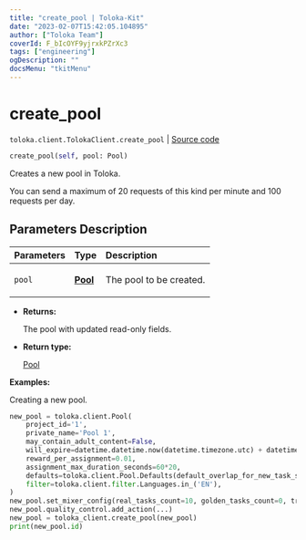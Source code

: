 ```yaml
---
title: "create_pool | Toloka-Kit"
date: "2023-02-07T15:42:05.104895"
author: ["Toloka Team"]
coverId: F_bIcOYF9yjrxkPZrXc3
tags: ["engineering"]
ogDescription: ""
docsMenu: "tkitMenu"
---
```


# create_pool
`toloka.client.TolokaClient.create_pool` | [Source code](https://github.com/Toloka/toloka-kit/blob/v1.1.3/src/client/__init__.py#L1473)

```python
create_pool(self, pool: Pool)
```

Creates a new pool in Toloka.

You can send a maximum of 20 requests of this kind per minute and 100 requests per day.

## Parameters Description

| Parameters | Type | Description |
| :----------| :----| :-----------|
`pool`|**[Pool](/docs-new/toloka-kit/reference/toloka.client.pool.Pool)**|<p>The pool to be created.</p>

* **Returns:**

  The pool with updated read-only fields.

* **Return type:**

  [Pool](/docs-new/toloka-kit/reference/toloka.client.pool.Pool)

**Examples:**

Creating a new pool.

```python
new_pool = toloka.client.Pool(
    project_id='1',
    private_name='Pool 1',
    may_contain_adult_content=False,
    will_expire=datetime.datetime.now(datetime.timezone.utc) + datetime.timedelta(days=365),
    reward_per_assignment=0.01,
    assignment_max_duration_seconds=60*20,
    defaults=toloka.client.Pool.Defaults(default_overlap_for_new_task_suites=3),
    filter=toloka.client.filter.Languages.in_('EN'),
)
new_pool.set_mixer_config(real_tasks_count=10, golden_tasks_count=0, training_tasks_count=0)
new_pool.quality_control.add_action(...)
new_pool = toloka_client.create_pool(new_pool)
print(new_pool.id)
```
